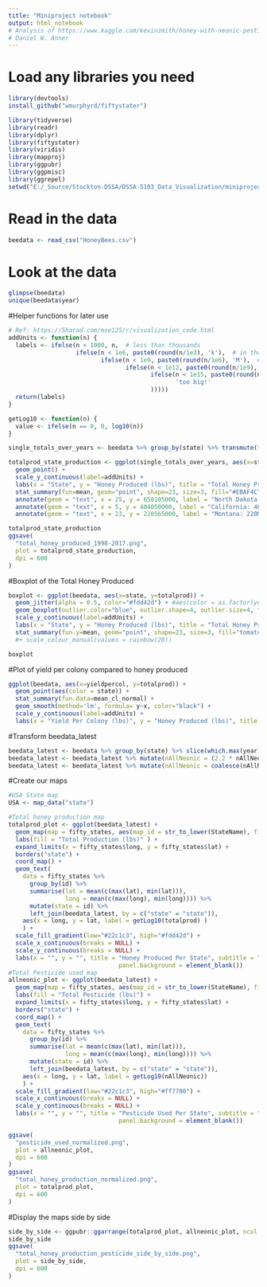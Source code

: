 ```yaml
---
title: "Miniproject notebook"
output: html_notebook
# Analysis of https://www.kaggle.com/kevinzmith/honey-with-neonic-pesticide Data
# Daniel W. Anner 
---
```

# Load any libraries you need
```r
library(devtools)
install_github("wmurphyrd/fiftystater")

library(tidyverse)
library(readr)
library(dplyr)
library(fiftystater)
library(viridis)
library(mapproj)
library(ggpubr)
library(ggpmisc)
library(ggrepel)
setwd("E:/_Source/Stockton-DSSA/DSSA-5103_Data_Visualization/miniproject")
```

# Read in the data
```r
beedata <- read_csv("HoneyBees.csv")
```

# Look at the data
```r
glimpse(beedata)
unique(beedata$year)
```

#Helper functions for later use
```r
# Ref: https://5harad.com/mse125/r/visualization_code.html
addUnits <- function(n) {
  labels <- ifelse(n < 1000, n,  # less than thousands
                   ifelse(n < 1e6, paste0(round(n/1e3), 'k'),  # in thousands
                          ifelse(n < 1e9, paste0(round(n/1e6), 'M'),  # in millions
                                 ifelse(n < 1e12, paste0(round(n/1e9), 'B'), # in billions
                                        ifelse(n < 1e15, paste0(round(n/1e12), 'T'), # in trillions
                                               'too big!'
                                        )))))
  return(labels)
}

getLog10 <- function(n) {
  value <- ifelse(n == 0, 0, log10(n))
}
```

```r
single_totals_over_years <- beedata %>% group_by(state) %>% transmute(totalprod=sum(totalprod)) %>% slice(1)

totalprod_state_production <- ggplot(single_totals_over_years, aes(x=state, y=totalprod, label = single_totals_over_years$state)) + 
  geom_point() + 
  scale_y_continuous(label=addUnits) + 
  labs(x = "State", y = "Honey Produced (lbs)", title = "Total Honey Produced Per State 1998-2017") +
  stat_summary(fun=mean, geom="point", shape=23, size=3, fill="#EBAF4C") +
  annotate(geom = "text", x = 25, y = 658105000, label = "North Dakota: 658Mil lbs", hjust = "left") +
  annotate(geom = "text", x = 5, y = 404050000, label = "California: 404Mil lbs", hjust = "left") +
  annotate(geom = "text", x = 23, y = 220565000, label = "Montana: 220Mil lbs", hjust = "left") 

totalprod_state_production
ggsave(
  "total_honey_produced_1998-2017.png",
  plot = totalprod_state_production,
  dpi = 600
)
```


#Boxplot of the Total Honey Produced
```r
boxplot <- ggplot(beedata, aes(x=state, y=totalprod)) +
  geom_jitter(alpha = 0.5, color="#fdd42d") + #aes(color = as.factor(year))) +
  geom_boxplot(outlier.color="blue", outlier.shape=4, outlier.size=4, fill="#22c1c3")  +
  scale_y_continuous(label=addUnits) + 
  labs(x = "State", y = "Honey Produced (lbs)", title = "Total Honey Produced Per State") +
  stat_summary(fun.y=mean, geom="point", shape=23, size=3, fill="tomato")
  #+ scale_colour_manual(values = rainbow(20)) 

boxplot
```

#Plot of yield per colony compared to honey produced
```r
ggplot(beedata, aes(x=yieldpercol, y=totalprod)) +
  geom_point(aes(color = state)) +
  stat_summary(fun.data=mean_cl_normal) + 
  geom_smooth(method='lm', formula= y~x, color="black") + 
  scale_y_continuous(label=addUnits) +
  labs(x = "Yield Per Colony (lbs)", y = "Honey Produced (lbs)", title = "Yield Per Colony to Honey Produced")
```

#Transform beedata_latest
```r
beedata_latest <- beedata %>% group_by(state) %>% slice(which.max(year))
beedata_latest <- beedata_latest %>% mutate(nAllNeonic = (2.2 * nAllNeonic))
beedata_latest <- beedata_latest %>% mutate(nAllNeonic = coalesce(nAllNeonic, 0))
```

#Create our maps
```r
#USA State map
USA <- map_data("state")

#Total honey production map
totalprod_plot <- ggplot(beedata_latest) + 
  geom_map(map = fifty_states, aes(map_id = str_to_lower(StateName), fill = getLog10(totalprod))) + 
  labs(fill = "Total Production (lbs)" ) + 
  expand_limits(x = fifty_states$long, y = fifty_states$lat) +
  borders("state") +
  coord_map() +
  geom_text(
    data = fifty_states %>%
      group_by(id) %>%
      summarise(lat = mean(c(max(lat), min(lat))),
                long = mean(c(max(long), min(long)))) %>%
      mutate(state = id) %>%
      left_join(beedata_latest, by = c("state" = "state")),
    aes(x = long, y = lat, label = getLog10(totalprod) )
    ) +
  scale_fill_gradient(low="#22c1c3", high="#fdd42d") +
  scale_x_continuous(breaks = NULL) +
  scale_y_continuous(breaks = NULL) +
  labs(x = "", y = "", title = "Honey Produced Per State", subtitle = "Normalized with log10") + theme(legend.position = "bottom", 
                               panel.background = element_blank())
#Total Pesticide used map
allneonic_plot <- ggplot(beedata_latest) +
  geom_map(map = fifty_states, aes(map_id = str_to_lower(StateName), fill = getLog10(nAllNeonic))) +
  labs(fill = "Total Pesticide (lbs)") +
  expand_limits(x = fifty_states$long, y = fifty_states$lat) +
  borders("state") +
  coord_map() +
  geom_text(
    data = fifty_states %>%
      group_by(id) %>%
      summarise(lat = mean(c(max(lat), min(lat))),
                long = mean(c(max(long), min(long)))) %>%
      mutate(state = id) %>%
      left_join(beedata_latest, by = c("state" = "state")),
    aes(x = long, y = lat, label = getLog10(nAllNeonic))
    ) +
  scale_fill_gradient(low="#22c1c3", high="#ff7700") +
  scale_x_continuous(breaks = NULL) +
  scale_y_continuous(breaks = NULL) +
  labs(x = "", y = "", title = "Pesticide Used Per State", subtitle = "Normalized with log10") + theme(legend.position = "bottom", 
                               panel.background = element_blank())

ggsave(
  "pesticide_used_normalized.png",
  plot = allneonic_plot,
  dpi = 600
)
ggsave(
  "total_honey_production_normalized.png",
  plot = totalprod_plot,
  dpi = 600
)

```

#Display the maps side by side
```r
side_by_side <- ggpubr::ggarrange(totalprod_plot, allneonic_plot, ncol = 2, nrow = 1)
side_by_side
ggsave(
  "total_honey_production_pesticide_side_by_side.png",
  plot = side_by_side,
  dpi = 600
)
```